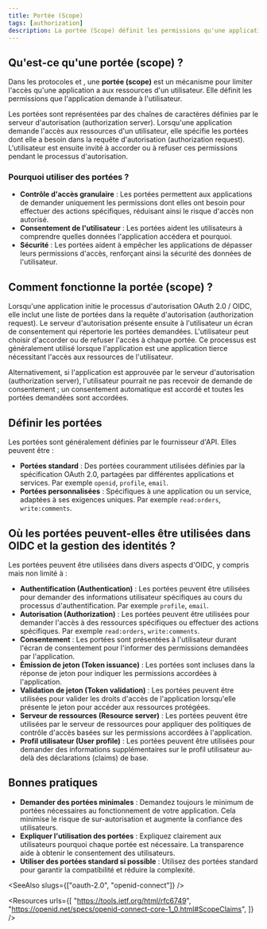 ```yaml
---
title: Portée (Scope)
tags: [authorization]
description: La portée (Scope) définit les permissions qu'une application demande à un utilisateur pour accéder à ses ressources protégées. C'est un concept fondamental dans OAuth 2.0 et OIDC (OpenID Connect) qui contrôle le niveau d'accès qu'une application peut avoir aux données d'un utilisateur.
---
```


## Qu'est-ce qu'une portée (scope) ?

Dans les protocoles <Ref slug="oauth-2.0" /> et <Ref slug="openid-connect" />, une **portée (scope)** est un mécanisme pour limiter l'accès qu'une application a aux ressources d'un utilisateur. Elle définit les permissions que l'application demande à l'utilisateur.

Les portées sont représentées par des chaînes de caractères définies par le serveur d'autorisation (authorization server). Lorsqu'une application demande l'accès aux ressources d'un utilisateur, elle spécifie les portées dont elle a besoin dans la requête d'autorisation (authorization request). L'utilisateur est ensuite invité à accorder ou à refuser ces permissions pendant le processus d'autorisation.

### Pourquoi utiliser des portées ?

- **Contrôle d'accès granulaire** : Les portées permettent aux applications de demander uniquement les permissions dont elles ont besoin pour effectuer des actions spécifiques, réduisant ainsi le risque d'accès non autorisé.
- **Consentement de l'utilisateur** : Les portées aident les utilisateurs à comprendre quelles données l'application accédera et pourquoi.
- **Sécurité** : Les portées aident à empêcher les applications de dépasser leurs permissions d'accès, renforçant ainsi la sécurité des données de l'utilisateur.

## Comment fonctionne la portée (scope) ?

Lorsqu'une application initie le processus d'autorisation OAuth 2.0 / OIDC, elle inclut une liste de portées dans la requête d'autorisation (authorization request). Le serveur d'autorisation présente ensuite à l'utilisateur un écran de consentement qui répertorie les portées demandées. L'utilisateur peut choisir d'accorder ou de refuser l'accès à chaque portée. Ce processus est généralement utilisé lorsque l'application est une application tierce nécessitant l'accès aux ressources de l'utilisateur.

Alternativement, si l'application est approuvée par le serveur d'autorisation (authorization server), l'utilisateur pourrait ne pas recevoir de demande de consentement ; un consentement automatique est accordé et toutes les portées demandées sont accordées.

## Définir les portées

Les portées sont généralement définies par le fournisseur d'API. Elles peuvent être :
- **Portées standard** : Des portées couramment utilisées définies par la spécification OAuth 2.0, partagées par différentes applications et services. Par exemple `openid`, `profile`, `email`.
- **Portées personnalisées** : Spécifiques à une application ou un service, adaptées à ses exigences uniques. Par exemple `read:orders`, `write:comments`.

## Où les portées peuvent-elles être utilisées dans OIDC et la gestion des identités ?

Les portées peuvent être utilisées dans divers aspects d'OIDC, y compris mais non limité à :

- **Authentification (Authentication)** : Les portées peuvent être utilisées pour demander des informations utilisateur spécifiques au cours du processus d'authentification. Par exemple `profile`, `email`.
- **Autorisation (Authorization)** : Les portées peuvent être utilisées pour demander l'accès à des ressources spécifiques ou effectuer des actions spécifiques. Par exemple `read:orders`, `write:comments`.
- **Consentement** : Les portées sont présentées à l'utilisateur durant l'écran de consentement pour l'informer des permissions demandées par l'application.
- **Émission de jeton (Token issuance)** : Les portées sont incluses dans la réponse de jeton pour indiquer les permissions accordées à l'application.
- **Validation de jeton (Token validation)** : Les portées peuvent être utilisées pour valider les droits d'accès de l'application lorsqu'elle présente le jeton pour accéder aux ressources protégées.
- **Serveur de ressources (Resource server)** : Les portées peuvent être utilisées par le serveur de ressources pour appliquer des politiques de contrôle d'accès basées sur les permissions accordées à l'application.
- **Profil utilisateur (User profile)** : Les portées peuvent être utilisées pour demander des informations supplémentaires sur le profil utilisateur au-delà des déclarations (claims) de base.

## Bonnes pratiques

- **Demander des portées minimales** : Demandez toujours le minimum de portées nécessaires au fonctionnement de votre application. Cela minimise le risque de sur-autorisation et augmente la confiance des utilisateurs.
- **Expliquer l'utilisation des portées** : Expliquez clairement aux utilisateurs pourquoi chaque portée est nécessaire. La transparence aide à obtenir le consentement des utilisateurs.
- **Utiliser des portées standard si possible** : Utilisez des portées standard pour garantir la compatibilité et réduire la complexité.

<SeeAlso slugs={["oauth-2.0", "openid-connect"]} />

<Resources
  urls={[
    "https://tools.ietf.org/html/rfc6749",
    "https://openid.net/specs/openid-connect-core-1_0.html#ScopeClaims",
  ]}
/>